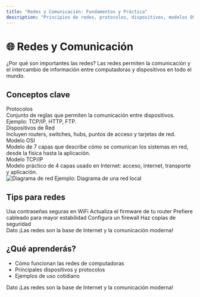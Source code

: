 ```yaml
---
title: "Redes y Comunicación: Fundamentos y Práctica"
description: "Principios de redes, protocolos, dispositivos, modelos OSI/TCP-IP y ejemplos prácticos."
---
```


# 🌐 Redes y Comunicación

<Alert>
  <AlertTitle>¿Por qué son importantes las redes?</AlertTitle>
  <AlertDescription>
    Las redes permiten la comunicación y el intercambio de información entre computadoras y dispositivos en todo el mundo.
  </AlertDescription>
</Alert>


## Conceptos clave

<div className="grid grid-cols-1 md:grid-cols-2 gap-6 my-8">
  <Card className="w-full flex flex-col items-center">
    <CardTitle>Protocolos</CardTitle>
    <div className="text-center">Conjunto de reglas que permiten la comunicación entre dispositivos. Ejemplo: TCP/IP, HTTP, FTP.</div>
  </Card>
  <Card className="w-full flex flex-col items-center">
    <CardTitle>Dispositivos de Red</CardTitle>
    <div className="text-center">Incluyen routers, switches, hubs, puntos de acceso y tarjetas de red.</div>
  </Card>
  <Card className="w-full flex flex-col items-center">
    <CardTitle>Modelo OSI</CardTitle>
    <div className="text-center">Modelo de 7 capas que describe cómo se comunican los sistemas en red, desde la física hasta la aplicación.</div>
  </Card>
  <Card className="w-full flex flex-col items-center">
    <CardTitle>Modelo TCP/IP</CardTitle>
    <div className="text-center">Modelo práctico de 4 capas usado en Internet: acceso, internet, transporte y aplicación.</div>
  </Card>
</div>

<div className="my-8 flex flex-col items-center">
  <img src="/pc/red-diagrama.png" alt="Diagrama de red" className="w-full max-w-md rounded-lg border shadow" />
  <span className="text-xs text-muted-foreground mt-2">Ejemplo: Diagrama de una red local</span>
</div>

## Tips para redes

<div className="flex flex-wrap gap-3 my-6">
  <Badge variant="outline">Usa contraseñas seguras en WiFi</Badge>
  <Badge variant="outline">Actualiza el firmware de tu router</Badge>
  <Badge variant="outline">Prefiere cableado para mayor estabilidad</Badge>
  <Badge variant="outline">Configura un firewall</Badge>
  <Badge variant="outline">Haz copias de seguridad</Badge>
</div>

<Alert>
  <AlertTitle>Dato</AlertTitle>
  <AlertDescription>
    ¡Las redes son la base de Internet y la comunicación moderna!
  </AlertDescription>
</Alert>

## ¿Qué aprenderás?

- Cómo funcionan las redes de computadoras
- Principales dispositivos y protocolos
- Ejemplos de uso cotidiano

<Alert>
  <AlertTitle>Dato</AlertTitle>
  <AlertDescription>
    ¡Las redes son la base de Internet y la comunicación moderna!
  </AlertDescription>
</Alert>
